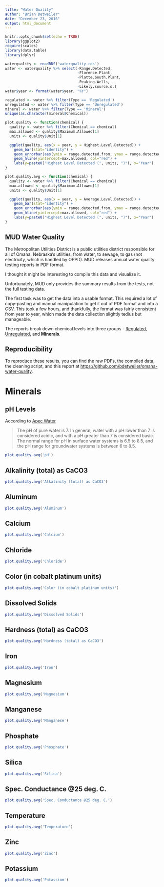 ```yaml
---
title: "Water Quality"
author: "Brian Detweiler"
date: "December 23, 2016"
output: html_document
---
```


```r
knitr::opts_chunk$set(echo = TRUE)
library(ggplot2)
require(scales)
library(data.table)
library(dplyr)

waterquality <- readRDS('waterquality.rds')
water <- waterquality %>% select(-Range.Detected, 
                                 -Florence.Plant, 
                                 -Platte.South.Plant, 
                                 -Peaking.Wells, 
                                 -Likely.source.s.)
water$year <- format(water$year, "%Y")

regulated <- water %>% filter(Type == 'Regulated')
unregulated <- water %>% filter(Type == 'Unregulated')
mineral <- water %>% filter(Type == 'Mineral')
unique(as.character(mineral$Chemical))

plot.quality <- function(chemical) {
  quality <- water %>% filter(Chemical == chemical)
  max.allowed <- quality$Maximum.Allowed[1]
  units <- quality$Unit[1]

  ggplot(quality, aes(x = year, y = Highest.Level.Detected)) +
    geom_bar(stat="identity") +
    geom_errorbar(aes(ymin = range.detected.from, ymax = range.detected.to), width = 0.2) +
    geom_hline(yintercept=max.allowed, col="red") +
    labs(y=paste0("Highest Level Detected (", units, ")"), x="Year")
}

plot.quality.avg <- function(chemical) {
  quality <- water %>% filter(Chemical == chemical)
  max.allowed <- quality$Maximum.Allowed[1]
  units <- quality$Unit[1]

  ggplot(quality, aes(x = year, y = Average.Level.Detected)) +
    geom_bar(stat="identity") +
    geom_errorbar(aes(ymin = range.detected.from, ymax = range.detected.to), width = 0.2) +
    geom_hline(yintercept=max.allowed, col="red") +
    labs(y=paste0("Highest Level Detected (", units, ")"), x="Year")
}


```

## MUD Water Quality

The Metropolitan Utilities District is a public utilities district responsible for all of Omaha, Nebraska's utilities, from water, to sewage, to gas (not electricity, which is handled by OPPD). MUD releases annual water quality testing reports in PDF format.

I thought it might be interesting to compile this data and visualize it.

Unfortunately, MUD only provides the summary results from the tests, not the full testing data.

The first task was to get the data into a usable format. This required a lot of copy-pasting and manual manipulation to get it out of PDF format and into a CSV. This took a few hours, and thankfully, the format was fairly consistent from year to year, which made the data collection slightly tedius but manageable.

The reports break down chemical levels into three groups - [Regulated](water_quality.html), [Unregulated](water_quality_unregulated.html), and **Minerals**.

## Reproducibility

To reproduce these results, you can find the raw PDFs, the compiled data, the cleaning script, and this report at [https://github.com/bdetweiler/omaha-water-quality](https://github.com/bdetweiler/omaha-water-quality).

# Minerals

## pH Levels

According to [Apec Water](http://www.freedrinkingwater.com/water-education/quality-water-ph-page2.htm)

> The pH of pure water is 7. In general, water with a pH lower than 7 is considered acidic, and with a pH greater than 7 is considered basic. The normal range for pH in surface water systems is 6.5 to 8.5, and the pH range for groundwater systems is between 6 to 8.5.


```r
plot.quality.avg('pH')
```

## Alkalinity (total) as CaCO3

```r
plot.quality.avg('Alkalinity (total) as CaCO3')
```

## Aluminum

```r
plot.quality.avg('Aluminum')
```

## Calcium

```r
plot.quality.avg('Calcium')
```

## Chloride

```r
plot.quality.avg('Chloride')
```

## Color (in cobalt platinum units)

```r
plot.quality.avg('Color (in cobalt platinum units)')
```

## Dissolved Solids

```r
plot.quality.avg('Dissolved Solids')
```

## Hardness (total) as CaCO3

```r
plot.quality.avg('Hardness (total) as CaCO3')
```

## Iron

```r
plot.quality.avg('Iron')
```

## Magnesium

```r
plot.quality.avg('Magnesium')
```

## Manganese

```r
plot.quality.avg('Manganese')
```

## Phosphate

```r
plot.quality.avg('Phosphate')
```

## Silica

```r
plot.quality.avg('Silica')
```

## Spec. Conductance @25 deg. C.

```r
plot.quality.avg('Spec. Conductance @25 deg. C.')
```

## Temperature

```r
plot.quality.avg('Temperature')
```

## Zinc

```r
plot.quality.avg('Zinc')
```

## Potassium

```r
plot.quality.avg('Potassium')
```
